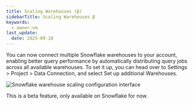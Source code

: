 ```yaml
---
title: Scaling Warehouses (β)
sidebarTitle: Scaling Warehouses β
keywords:
  - owner:vm
last_update:
  date: 2025-09-18
---
```



You can now connect multiple Snowflake warehouses to your account, enabling better query performance by automatically distributing query jobs across all available warehouses. To set it up, you can head over to Settings > Project > Data Connection, and select Set up additional Warehouses.
<Frame>
  <img src="https://github.com/user-attachments/assets/d3d4d05a-7627-4b0e-9ba7-aa4e6fe561e4" alt="Snowflake warehouse scaling configuration interface" />
</Frame>

This is a beta feature, only available on Snowflake for now.
